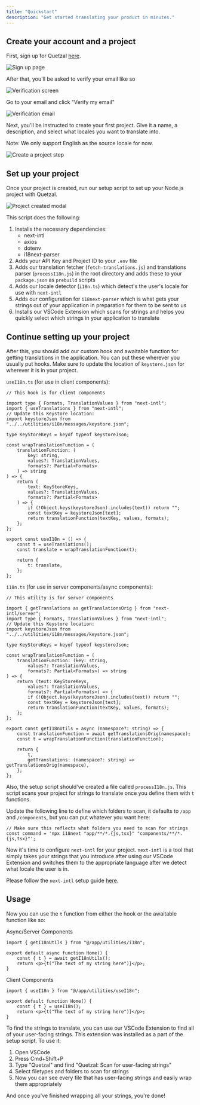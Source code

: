 ```yaml
---
title: "Quickstart"
description: "Get started translating your product in minutes."
---
```


## Create your account and a project

First, sign up for Quetzal [here](https://getquetzal.com/handler/signup).

![Sign up page](/images/signup.png)

After that, you'll be asked to verify your email like so

![Verification screen](/images/verify-email-screen.png)

Go to your email and click "Verify my email"

![Verification email](/images/verification-email.png)

Next, you'll be instructed to create your first project. Give it a name, a description, and select what locales you want to translate into.

Note: We only support English as the source locale for now.

![Create a project step](/images/create-project-step.png)

## Set up your project

Once your project is created, run our setup script to set up your Node.js project with Quetzal.

![Project created modal](/images/project-created-modal.png)

This script does the following:

1. Installs the necessary dependencies:
    - next-intl
    - axios
    - dotenv
    - i18next-parser
2. Adds your API Key and Project ID to your `.env` file
3. Adds our translation fetcher (`fetch-translations.js`) and translations parser (`processI18n.js`) in the root directory and adds these to your `package.json` as `prebuild` scripts
4. Adds our locale detector (`i18n.ts`) which detect's the user's locale for use with `next-intl`
5. Adds our configuration for `i18next-parser` which is what gets your strings out of your application in preparation for them to be sent to us
6. Installs our VSCode Extension which scans for strings and helps you quickly select which strings in your application to translate

## Continue setting up your project

After this, you should add our custom hook and awaitable function for getting translations in the application. You can put these wherever you usually put hooks. Make sure to update the location of `keystore.json` for wherever it is in your project.

`useI18n.ts` (for use in client components):

```
// This hook is for client components

import type { Formats, TranslationValues } from "next-intl";
import { useTranslations } from "next-intl";
// Update this Keystore location:
import keystoreJson from "../../utilities/i18n/messages/keystore.json";

type KeyStoreKeys = keyof typeof keystoreJson;

const wrapTranslationFunction = (
    translationFunction: (
        key: string,
        values?: TranslationValues,
        formats?: Partial<Formats>
    ) => string
) => {
    return (
        text: KeyStoreKeys,
        values?: TranslationValues,
        formats?: Partial<Formats>
    ) => {
        if (!Object.keys(keystoreJson).includes(text)) return "";
        const textKey = keystoreJson[text];
        return translationFunction(textKey, values, formats);
    };
};

export const useI18n = () => {
    const t = useTranslations();
    const translate = wrapTranslationFunction(t);

    return {
        t: translate,
    };
};
```

`i18n.ts` (for use in server components/async components):

```
// This utility is for server components

import { getTranslations as getTranslationsOrig } from "next-intl/server";
import type { Formats, TranslationValues } from "next-intl";
// Update this Keystore location:
import keystoreJson from "../../utilities/i18n/messages/keystore.json";

type KeyStoreKeys = keyof typeof keystoreJson;

const wrapTranslationFunction = (
    translationFunction: (key: string,
        values?: TranslationValues,
        formats?: Partial<Formats>) => string
) => {
    return (text: KeyStoreKeys, 
        values?: TranslationValues,
        formats?: Partial<Formats>) => {
        if (!Object.keys(keystoreJson).includes(text)) return "";
        const textKey = keystoreJson[text];
        return translationFunction(textKey, values, formats);
    };
};

export const getI18nUtils = async (namespace?: string) => {
    const translationFunction = await getTranslationsOrig(namespace);
    const t = wrapTranslationFunction(translationFunction);

    return {
        t,
        getTranslations: (namespace?: string) => getTranslationsOrig(namespace),
    };
};
```

Also, the setup script should've created a file called `processI18n.js`. This script scans your project for strings to translate once you define them with `t` functions.

Update the following line to define which folders to scan, it defaults to `/app` and `/components`, but you can put whatever you want here:

```
// Make sure this reflects what folders you need to scan for strings
const command = 'npx i18next "app/**/*.{js,tsx}" "components/**/*.{js,tsx}"';
```

Now it's time to configure `next-intl` for your project. `next-intl` is a tool that simply takes your strings that you introduce after using our VSCode Extension and switches them to the appropriate language after we detect what locale the user is in.

Please follow the `next-intl` setup guide [here](https://next-intl-docs.vercel.app/docs/getting-started).

## Usage

Now you can use the `t` function from either the hook or the awaitable function like so:

Async/Server Components

```
import { getI18nUtils } from "@/app/utilities/i18n";

export default async function Home() {
    const { t } = await getI18nUtils();
    return <p>{t("The text of my string here")}</p>;
}
```

Client Components

```
import { useI18n } from "@/app/utilities/useI18n";

export default function Home() {
    const { t } = useI18n();
    return <p>{t("The text of my string here")}</p>;
}
```

To find the strings to translate, you can use our VSCode Extension to find all of your user-facing strings. This extension was installed as a part of the setup script. To use it:

1. Open VSCode
2. Press Cmd+Shift+P
3. Type "Quetzal" and find "Quetzal: Scan for user-facing strings"
4. Select filetypes and folders to scan for strings
5. Now you can see every file that has user-facing strings and easily wrap them appropriately

And once you've finished wrapping all your strings, you're done!